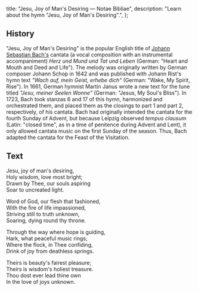   title: "Jesu, Joy of Man's Desiring — Notae Bibliae",
  description: "Learn about the hymn \"Jesu, Joy of Man's Desiring\".",
};

<Initial text="Jesu, Joy of Man's Desiring" />

## History

"Jesu, Joy of Man's Desiring" is the popular English title of [Johann Sebastian Bach's](/liturgy/music/composers/johann-sebastian-bach) cantata (a vocal composition with an instrumental accompaniment) *Herz und Mund und Tat und Leben* (German: "Heart and Mouth and Deed and Life"). The melody was originally written by German composer Johann Schop in 1642 and was published with Johann Rist's hymn text *"Wach auf, mein Geist, erhebe dich"* (German: "Wake, My Spirit, Rise"). In 1661, German hymnist Martin Janus wrote a new text for the tune titled *"Jesu, meiner Seelen Wonne"* (German: "Jesus, My Soul's Bliss"). In 1723, Bach took stanzas 6 and 17 of this hymn, harmonized and orchestrated them, and placed them as the closings to part 1 and part 2, respectively, of his cantata. Bach had originally intended the cantata for the fourth Sunday of Advent, but because Leipzig observed *tempus clausum* (Latin: "closed time", as in a time of penitence during Advent and Lent), it only allowed cantata music on the first Sunday of the season. Thus, Bach adapted the cantata for the Feast of the Visitation.

## Text

Jesu, joy of man's desiring,<br/>
Holy wisdom, love most bright;<br/>
Drawn by Thee, our souls aspiring<br/>
Soar to uncreated light.

Word of God, our flesh that fashioned,<br/>
With the fire of life impassioned,<br/>
Striving still to truth unknown,<br/>
Soaring, dying round thy throne.

Through the way where hope is guiding,<br/>
Hark, what peaceful music rings;<br/>
Where the flock, in Thee confiding,<br/>
Drink of joy from deathless springs.

Theirs is beauty's fairest pleasure;<br/>
Theirs is wisdom's holiest treasure.<br/>
Thou dost ever lead thine own<br/>
In the love of joys unknown.
